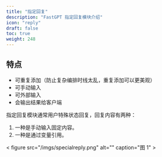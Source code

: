 ```yaml
---
title: "指定回复"
description: "FastGPT 指定回复模块介绍"
icon: "reply"
draft: false
toc: true
weight: 248
---
```


## 特点

- 可重复添加（防止复杂编排时线太乱，重复添加可以更美观）
- 可手动输入
- 可外部输入
- 会输出结果给客户端

指定回复模块通常用户特殊状态回复，回复内容有两种：

1. 一种是手动输入固定内容。
2. 一种是通过变量引用。

  < figure
    src="/imgs/specialreply.png"
    alt=""
    caption="图 1"
    >
